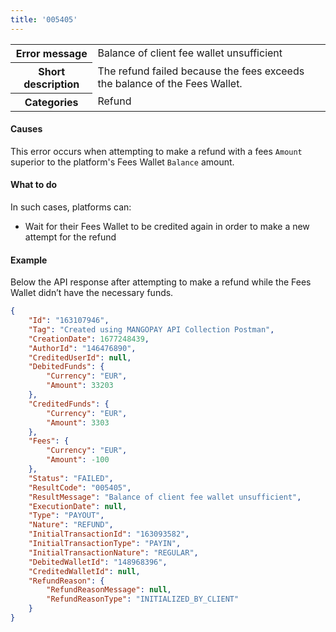 ```yaml
---
title: '005405'  
---
```

  
<table>
    <tbody>
        <tr>
            <th class="header"><strong>Error message</strong></th>
            <td class="table-content">Balance of client fee wallet unsufficient</td>
        </tr>
        <tr>
            <th class="header"><strong>Short description</strong></th>
            <td class="table-content">The refund failed because the fees exceeds the balance of the Fees Wallet.</td>
        </tr>
        <tr>
            <th class="header"><strong>Categories</strong></th>
            <td class="table-content">  
<div class="label">Refund</div>
</td>
        </tr>
    </tbody>
</table>  

#### Causes  

This error occurs when attempting to make a refund with a fees `Amount` superior to the platform's Fees Wallet `Balance` amount.  

#### What to do  

In such cases, platforms can:  
- Wait for their Fees Wallet to be credited again in order to make a new attempt for the refund  

#### Example  

Below the API response after attempting to make a refund while the Fees Wallet didn’t have the necessary funds.  
```json API Response
{
    "Id": "163107946",
    "Tag": "Created using MANGOPAY API Collection Postman",
    "CreationDate": 1677248439,
    "AuthorId": "146476890",
    "CreditedUserId": null,
    "DebitedFunds": {
        "Currency": "EUR",
        "Amount": 33203
    },
    "CreditedFunds": {
        "Currency": "EUR",
        "Amount": 3303
    },
    "Fees": {
        "Currency": "EUR",
        "Amount": -100
    },
    "Status": "FAILED",
    "ResultCode": "005405",
    "ResultMessage": "Balance of client fee wallet unsufficient",
    "ExecutionDate": null,
    "Type": "PAYOUT",
    "Nature": "REFUND",
    "InitialTransactionId": "163093582",
    "InitialTransactionType": "PAYIN",
    "InitialTransactionNature": "REGULAR",
    "DebitedWalletId": "148968396",
    "CreditedWalletId": null,
    "RefundReason": {
        "RefundReasonMessage": null,
        "RefundReasonType": "INITIALIZED_BY_CLIENT"
    }
}
```